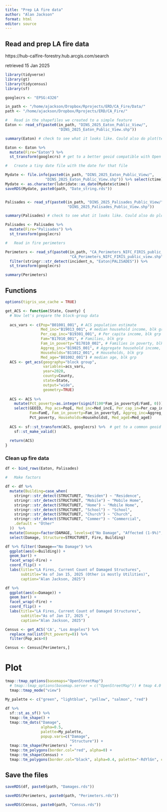 ```yaml
---
title: "Prep LA fire data"
author: "Alan Jackson"
format: html
editor: source
---
```



## Read and prep LA fire data

https://hub-calfire-forestry.hub.arcgis.com/search

retrieved 15 Jan 2025


```r
library(tidyverse)
library(gt)
library(tidycensus)
library(sf)

googlecrs <- "EPSG:4326"

in_path <- "/home/ajackson/Dropbox/Rprojects/ERD/CA_Fire/Data/"
path <- "/home/ajackson/Dropbox/Rprojects/ERD/CA_Fire/"

#   Read in the shapefiles we created to a simple feature
Eaton <- read_sf(paste0(in_path, "DINS_2025_Eaton_Public_View/",
                        "DINS_2025_Eaton_Public_View.shp"))

summary(Eaton) # check to see what it looks like. Could also do plot(temp)

Eaton <- Eaton %>% 
  mutate(Fire="Eaton") %>% 
  st_transform(googlecrs) # get to a better geoid compatible with Open maps

#   Create a tiny date file with the date for that file

Mydate <- file.info(paste0(in_path, "DINS_2025_Eaton_Public_View/",
                  "DINS_2025_Eaton_Public_View.shp")) %>% select(ctime)
Mydate <- as.character(lubridate::as_date(Mydate$ctime))
saveRDS(Mydate, paste0(path, "Date_string.rds"))


Palisades <- read_sf(paste0(in_path, "DINS_2025_Palisades_Public_View/",
                            "DINS_2025_Palisades_Public_View.shp"))

summary(Palisades) # check to see what it looks like. Could also do plot(temp)

Palisades <- Palisades %>% 
  mutate(Fire="Palisades") %>% 
  st_transform(googlecrs)

#   Read in fire perimeters

Perimeters <- read_sf(paste0(in_path, "CA_Perimeters_NIFC_FIRIS_public_view/",
                             "CA_Perimeters_NIFC_FIRIS_public_view.shp")) %>% 
  filter(stringr::str_detect(incident_n, "Eaton|PALISADES")) %>% 
  st_transform(googlecrs)

summary(Perimeters)

```

##    Functions

```r

options(tigris_use_cache = TRUE)

get_ACS <- function(State, County) {
  # Now let's prepare the block-group data
  
  acs_vars <- c(Pop="B01001_001", # ACS population estimate
                Med_inc="B19013_001", # median household income, blk grp
                Per_cap_inc="B19301_001", # Per capita income, blk grp
                Fam="B17010_001", # Families, blk grp
                Fam_in_poverty="B17010_002", # Families in poverty, blk grp
                Aggreg_inc="B19025_001", # Aggregate household income, blk grp
                Households="B11012_001", # Households, blk grp
                Med_age="B01002_001") # median age, blk grp
  ACS <- get_acs(geography="block group",
                 variables=acs_vars,
                 year=2020,
                 county=County,
                 state=State,
                 output="wide",
                 geometry=TRUE)
  
  ACS <- ACS %>% 
    mutate(Pct_poverty=as.integer(signif(100*Fam_in_povertyE/FamE, 0))) %>% 
    select(GEOID, Pop_acs=PopE, Med_inc=Med_incE, Per_cap_in=Per_cap_incE,
           Fam=FamE, Fam_in_poverty=Fam_in_povertyE, Aggreg_inc=Aggreg_incE,
           Pct_poverty, Households=HouseholdsE, Med_ageE=Med_ageE)
  
  ACS <- sf::st_transform(ACS, googlecrs) %>%  # get to a common geoid
    sf::st_make_valid()
  
  return(ACS)
}

```

###   Clean up fire data

```r
df <- bind_rows(Eaton, Palisades)

#   Make factors

df <- df %>% 
  mutate(Building=case_when(
    stringr::str_detect(STRUCTURET, "Residen") ~ "Residence",
    stringr::str_detect(STRUCTURET, "Mobile") ~ "Mobile Home",
    stringr::str_detect(STRUCTURET, "Home") ~ "Mobile Home",
    stringr::str_detect(STRUCTURET, "School") ~ "School",
    stringr::str_detect(STRUCTURET, "Church") ~ "Church",
    stringr::str_detect(STRUCTURET, "Commer") ~ "Commercial",
    .default = "Other"
  ))  %>% 
  mutate(Damage=factor(DAMAGE, levels=c("No Damage", "Affected (1-9%)", "Minor (10-25%)", "Major (26-50%)", "Destroyed (>50%)"))) %>% 
  select(Damage, Structure=STRUCTURET, Fire, Building)

df %>% filter(!Damage=="No Damage") %>% 
  ggplot(aes(x=Building)) +
  geom_bar() +
  facet_wrap(~Fire) +
  coord_flip() +
  labs(title="LA Fires, Current Count of Damaged Structures",
       subtitle="As of Jan 15, 2025 (Other is mostly Utilities)",
       caption="Alan Jackson, 2025")

df %>% 
  ggplot(aes(x=Damage)) +
  geom_bar() +
  facet_wrap(~Fire) +
  coord_flip() +
  labs(title="LA Fires, Current Count of Damaged Structures",
       subtitle="As of Jan 17, 2025 ",
       caption="Alan Jackson, 2025")

Census <- get_ACS('CA', "Los Angeles") %>% 
  replace_na(list(Pct_poverty=0)) %>% 
  filter(Pop_acs>0)

Census <- Census[Perimeters,]


```

#   Plot

```r

tmap::tmap_options(basemaps="OpenStreetMap")
  # tmap::tmap_options(basemap.server = c("OpenStreetMap")) # tmap 4.0
  tmap::tmap_mode("view")

My_palette <- c("green", "lightblue", "yellow", "salmon", "red")
  
df %>%  
  sf::st_as_sf() %>% 
  tmap::tm_shape() +
  tmap::tm_dots("Damage", 
                alpha=0.5,
                palette=My_palette,
                popup.vars=c("Damage",
                             "Structure")) + 
  tmap::tm_shape(Perimeters) +
  tmap::tm_polygons(border.col="red", alpha=0) +
  tmap::tm_shape(Census) +
  tmap::tm_polygons(border.col="black", alpha=0.4, palette="-RdYlGn", col="Pct_poverty")
```

##    Save the files

```r

saveRDS(df, paste0(path, "Damages.rds"))

saveRDS(Perimeters, paste0(path, "Perimeters.rds"))

saveRDS(Census, paste0(path, "Census.rds"))



```








